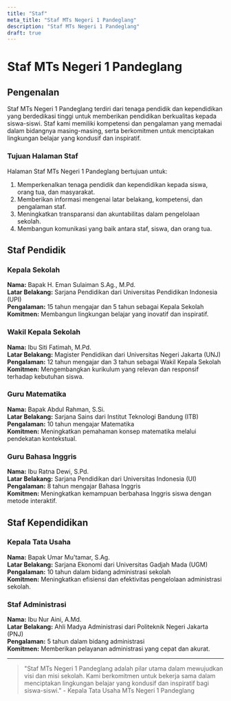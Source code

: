 ```yaml
---
title: "Staf"
meta_title: "Staf MTs Negeri 1 Pandeglang"
description: "Staf MTs Negeri 1 Pandeglang"
draft: true
---
```


# Staf MTs Negeri 1 Pandeglang

## Pengenalan

Staf MTs Negeri 1 Pandeglang terdiri dari tenaga pendidik dan kependidikan yang berdedikasi tinggi untuk memberikan pendidikan berkualitas kepada siswa-siswi. Staf kami memiliki kompetensi dan pengalaman yang memadai dalam bidangnya masing-masing, serta berkomitmen untuk menciptakan lingkungan belajar yang kondusif dan inspiratif.

### Tujuan Halaman Staf

Halaman Staf MTs Negeri 1 Pandeglang bertujuan untuk:
1. Memperkenalkan tenaga pendidik dan kependidikan kepada siswa, orang tua, dan masyarakat.
2. Memberikan informasi mengenai latar belakang, kompetensi, dan pengalaman staf.
3. Meningkatkan transparansi dan akuntabilitas dalam pengelolaan sekolah.
4. Membangun komunikasi yang baik antara staf, siswa, dan orang tua.

## Staf Pendidik

### Kepala Sekolah

**Nama:** Bapak H. Eman Sulaiman S.Ag., M.Pd.  
**Latar Belakang:** Sarjana Pendidikan dari Universitas Pendidikan Indonesia (UPI)  
**Pengalaman:** 15 tahun mengajar dan 5 tahun sebagai Kepala Sekolah  
**Komitmen:** Membangun lingkungan belajar yang inovatif dan inspiratif.

### Wakil Kepala Sekolah

**Nama:** Ibu Siti Fatimah, M.Pd.  
**Latar Belakang:** Magister Pendidikan dari Universitas Negeri Jakarta (UNJ)  
**Pengalaman:** 12 tahun mengajar dan 3 tahun sebagai Wakil Kepala Sekolah  
**Komitmen:** Mengembangkan kurikulum yang relevan dan responsif terhadap kebutuhan siswa.

### Guru Matematika

**Nama:** Bapak Abdul Rahman, S.Si.  
**Latar Belakang:** Sarjana Sains dari Institut Teknologi Bandung (ITB)  
**Pengalaman:** 10 tahun mengajar Matematika  
**Komitmen:** Meningkatkan pemahaman konsep matematika melalui pendekatan kontekstual.

### Guru Bahasa Inggris

**Nama:** Ibu Ratna Dewi, S.Pd.  
**Latar Belakang:** Sarjana Pendidikan dari Universitas Indonesia (UI)  
**Pengalaman:** 8 tahun mengajar Bahasa Inggris  
**Komitmen:** Meningkatkan kemampuan berbahasa Inggris siswa dengan metode interaktif.

## Staf Kependidikan

### Kepala Tata Usaha

**Nama:** Bapak Umar Mu'tamar, S.Ag.  
**Latar Belakang:** Sarjana Ekonomi dari Universitas Gadjah Mada (UGM)  
**Pengalaman:** 10 tahun dalam bidang administrasi sekolah  
**Komitmen:** Meningkatkan efisiensi dan efektivitas pengelolaan administrasi sekolah.

### Staf Administrasi

**Nama:** Ibu Nur Aini, A.Md.  
**Latar Belakang:** Ahli Madya Administrasi dari Politeknik Negeri Jakarta (PNJ)  
**Pengalaman:** 5 tahun dalam bidang administrasi  
**Komitmen:** Memberikan pelayanan administrasi yang cepat dan akurat.

---

> "Staf MTs Negeri 1 Pandeglang adalah pilar utama dalam mewujudkan visi dan misi sekolah. Kami berkomitmen untuk bekerja sama dalam menciptakan lingkungan belajar yang kondusif dan inspiratif bagi siswa-siswi." - Kepala Tata Usaha MTs Negeri 1 Pandeglang